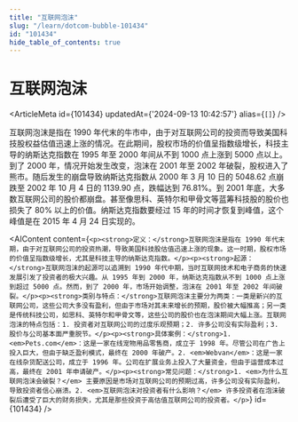 ```yaml
---
title: "互联网泡沫"
slug: "/learn/dotcom-bubble-101434"
id: "101434"
hide_table_of_contents: true
---
```



# 互联网泡沫

<ArticleMeta id={101434} updatedAt={'2024-09-13 10:42:57'} alias={`[]`} />
<div className='border-solid border-b border-t-0 my-4 border-[var(--ifm-color-gray-300)]' />

互联网泡沫是指在 1990 年代末的牛市中，由于对互联网公司的投资而导致美国科技股权益估值迅速上涨的情况。在此期间，股权市场的价值呈指数级增长，科技主导的纳斯达克指数在 1995 年至 2000 年间从不到 1000 点上涨到 5000 点以上。到了 2000 年，情况开始发生改变，泡沫在 2001 年至 2002 年破裂，股权进入了熊市。随后发生的崩盘导致纳斯达克指数从 2000 年 3 月 10 日的 5048.62 点崩跌至 2002 年 10 月 4 日的 1139.90 点，跌幅达到 76.81%。到 2001 年底，大多数互联网公司的股价都崩盘。甚至像思科、英特尔和甲骨文等蓝筹科技股的股价也损失了 80% 以上的价值。纳斯达克指数要经过 15 年的时间才恢复到峰值，这个峰值是在 2015 年 4 月 24 日实现的。

<AIContent content={`<p><strong>定义：</strong>互联网泡沫是指在 1990 年代末期，由于对互联网公司的投资热潮，导致美国科技股估值迅速上涨的现象。这一时期，股权市场的价值呈指数级增长，尤其是科技主导的纳斯达克指数。</p><p><strong>起源：</strong>互联网泡沫的起源可以追溯到 1990 年代中期，当时互联网技术和电子商务的快速发展引发了投资者的极大兴趣。从 1995 年到 2000 年，纳斯达克指数从不到 1000 点上涨到超过 5000 点。然而，到了 2000 年，市场开始调整，泡沫在 2001 年至 2002 年间破裂。</p><p><strong>类别与特点：</strong>互联网泡沫主要分为两类：一类是新兴的互联网公司，这些公司大多没有盈利，但由于市场对其未来增长的预期，股价被大幅推高；另一类是传统科技公司，如思科、英特尔和甲骨文等，这些公司的股价也在泡沫期间大幅上涨。互联网泡沫的特点包括：1. 投资者对互联网公司的过度乐观预期；2. 许多公司没有实际盈利；3. 股价与公司基本面严重脱节。</p><p><strong>具体案例：</strong>1. <em>Pets.com</em>：这是一家在线宠物用品零售商，成立于 1998 年。尽管公司在广告上投入巨大，但由于缺乏盈利模式，最终在 2000 年破产。2. <em>Webvan</em>：这是一家在线杂货配送公司，成立于 1996 年。公司在扩展业务上投入了大量资金，但由于运营成本过高，最终在 2001 年申请破产。</p><p><strong>常见问题：</strong>1. <em>为什么互联网泡沫会破裂？</em> 主要原因是市场对互联网公司的预期过高，许多公司没有实际盈利，导致投资者信心崩溃。2. <em>互联网泡沫对投资者有什么影响？</em> 许多投资者在泡沫破裂后遭受了巨大的财务损失，尤其是那些投资于高估值互联网公司的投资者。</p>`} id={101434} />
